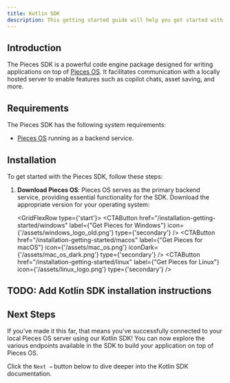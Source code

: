```yaml
---
title: Kotlin SDK
description: This getting started guide will help you get started with the Pieces for Developers Kotlin SDK.
---
```



## Introduction
The Pieces SDK is a powerful code engine package designed for writing applications on top of [Pieces OS](/installation-getting-started/what-am-i-installing). It facilitates communication with a locally hosted server to enable features such as copilot chats, asset saving, and more.

## Requirements
The Pieces SDK has the following system requirements:

- [Pieces OS](/installation-getting-started/what-am-i-installing) running as a backend service.

## Installation
To get started with the Pieces SDK, follow these steps:

1. **Download Pieces OS**: Pieces OS serves as the primary backend service, providing essential functionality for the SDK. Download the appropriate version for your operating system:

    <GridFlexRow type={'start'}>
      <CTAButton
        href="/installation-getting-started/windows"
        label={"Get Pieces for Windows"}
        icon={'/assets/windows_logo_old.png'}
        type={'secondary'}
      />
      <CTAButton
        href="/installation-getting-started/macos"
        label={"Get Pieces for macOS"}
        icon={'/assets/mac_os.png'}
        iconDark={'/assets/mac_os_dark.png'}
        type={'secondary'}
      />
      <CTAButton
        href="/installation-getting-started/linux"
        label={"Get Pieces for Linux"}
        icon={'/assets/linux_logo.png'}
        type={'secondary'}
      />
    </GridFlexRow>

## TODO: Add Kotlin SDK installation instructions

## Next Steps

If you've made it this far, that means you've successfully connected to your local Pieces OS server using our Kotlin SDK! You can now explore the various endpoints available in the SDK to build your application on top of Pieces OS.

Click the `Next →` button below to dive deeper into the Kotlin SDK documentation.
